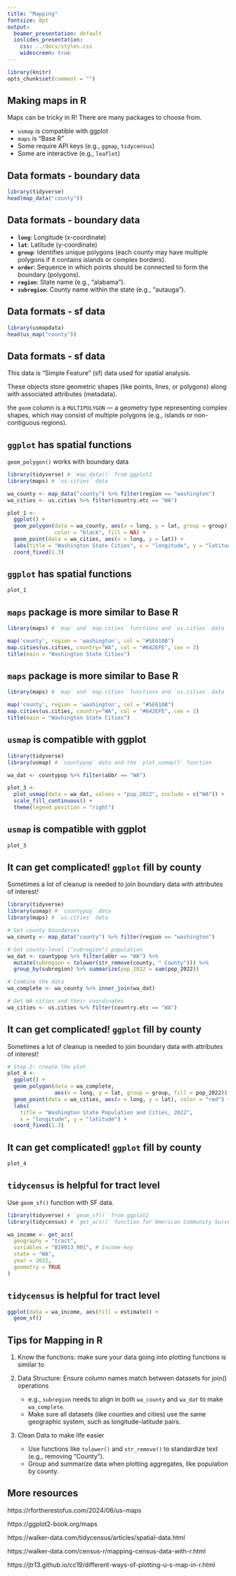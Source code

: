 ```yaml
---
title: "Mapping"
fontsize: 8pt
output:
  beamer_presentation: default
  ioslides_presentation:
    css: ../docs/styles.css
    widescreen: true
---
```


```r
library(knitr)
opts_chunk$set(comment = "")
```

## Making maps in R

Maps can be tricky in R! There are many packages to choose from.

- `usmap` is compatible with ggplot
- `maps` is "Base R"
- Some require API keys (e.g., `ggmap`, `tidycensus`)
- Some are interactive (e.g., `leaflet`)

## Data formats - boundary data

```r
library(tidyverse)
head(map_data("county"))
```

## Data formats - boundary data

- **`long`**: Longitude (x-coordinate)
- **`lat`**: Latitude (y-coordinate)
- **`group`**: Identifies unique polygons (each county may have multiple polygons if it contains islands or complex borders).
- **`order`**: Sequence in which points should be connected to form the boundary (polygons).
- **`region`**: State name (e.g., "alabama").
- **`subregion`**: County name within the state (e.g., "autauga").

## Data formats - sf data {.codesmall}

```r
library(usmapdata)
head(us_map("county"))
```

## Data formats - sf data {.codesmall}

This data is "Simple Feature" (sf) data used for spatial analysis. 

These objects store geometric shapes (like points, lines, or polygons) along with associated attributes (metadata).

the `geom` column is a `MULTIPOLYGON` — a geometry type representing complex shapes, which may consist of multiple polygons (e.g., islands or non-contiguous regions).

## `ggplot` has spatial functions{.codesmall}

`geom_polygon()` works with boundary data

```r
library(tidyverse) # `map_data()` from ggplot2
library(maps) # `us.cities` data

wa_county <- map_data("county") %>% filter(region == "washington")
wa_cities <- us.cities %>% filter(country.etc == "WA")

plot_1 <- 
  ggplot() + 
  geom_polygon(data = wa_county, aes(x = long, y = lat, group = group), 
               color = "black", fill = NA) +
  geom_point(data = wa_cities, aes(x = long, y = lat)) +
  labs(title = "Washington State Cities", x = "longitude", y = "latitude") +
  coord_fixed(1.3)
```

## `ggplot` has spatial functions{.codesmall}

```r
plot_1
```

## `maps` package is more similar to Base R

```r
library(maps) # `map` and `map.cities` functions and `us.cities` data

map('county', region = 'washington', col = "#5E610B")
map.cities(us.cities, country="WA", col = "#642EFE", cex = 2)
title(main = "Washington State Cities")
```

## `maps` package is more similar to Base R

```r
library(maps) # `map` and `map.cities` functions and `us.cities` data

map('county', region = 'washington', col = "#5E610B")
map.cities(us.cities, country="WA", col = "#642EFE", cex = 2)
title(main = "Washington State Cities")
```

## `usmap` is compatible with ggplot

```r
library(tidyverse)
library(usmap) # `countypop` data and the `plot_usmap()` function

wa_dat <- countypop %>% filter(abbr == "WA")

plot_3 <-
  plot_usmap(data = wa_dat, values = "pop_2022", include = c("WA")) +
  scale_fill_continuous() +
  theme(legend.position = "right")
```

## `usmap` is compatible with ggplot

```r
plot_3
```

## It can get complicated! `ggplot` fill by county {.codesmall}

Sometimes a lot of cleanup is needed to join boundary data with attributes of interest!

```r
library(tidyverse)
library(usmap) # `countypop` data
library(maps) # `us.cities` data

# Get county boundaries
wa_county <- map_data("county") %>% filter(region == "washington")

# Get county-level ("subregion") population
wa_dat <- countypop %>% filter(abbr == "WA") %>%
  mutate(subregion = tolower(str_remove(county, " County"))) %>%
  group_by(subregion) %>% summarize(pop_2022 = sum(pop_2022))

# Combine the data
wa_complete <- wa_county %>% inner_join(wa_dat)

# Get WA cities and their coordinates
wa_cities <- us.cities %>% filter(country.etc == "WA")
```

## It can get complicated! `ggplot` fill by county {.codesmall}

Sometimes a lot of cleanup is needed to join boundary data with attributes of interest!

```r
# Step 2: create the plot
plot_4 <-
  ggplot() + 
  geom_polygon(data = wa_complete, 
               aes(x = long, y = lat, group = group, fill = pop_2022)) +
  geom_point(data = wa_cities, aes(x = long, y = lat), color = "red") +
  labs(
    title = "Washington State Population and Cities, 2022",
    x = "longitude", y = "latitude") +
  coord_fixed(1.3)
```

## It can get complicated! `ggplot` fill by county {.codesmall}

```r
plot_4
```

## `tidycensus` is helpful for tract level {.codesmall}

Use `geom_sf()` function with SF data.

```r
library(tidyverse) # `geom_sf()` from ggplot2
library(tidycensus) # `get_acs()` function for American Community Survey data

wa_income <- get_acs(
  geography = "tract", 
  variables = "B19013_001", # Income key 
  state = "WA", 
  year = 2022,
  geometry = TRUE
)
```

## `tidycensus` is helpful for tract level {.codesmall}

```r
ggplot(data = wa_income, aes(fill = estimate)) + 
  geom_sf()
```

## Tips for Mapping in R

1. Know the functions: make sure your data going into plotting functions is similar to 

2. Data Structure: Ensure column names match between datasets for join() operations

    - e.g., `subregion` needs to align in both `wa_county` and `wa_dat` to make `wa_complete`.
    - Make sure all datasets (like counties and cities) use the same geographic system, such as longitude-latitude pairs.

3. Clean Data to make life easier

    - Use functions like `tolower()` and `str_remove()` to standardize text (e.g., removing "County").
    - Group and summarize data when plotting aggregates, like population by county.

## More resources

https://rfortherestofus.com/2024/06/us-maps

https://ggplot2-book.org/maps

https://walker-data.com/tidycensus/articles/spatial-data.html

https://walker-data.com/census-r/mapping-census-data-with-r.html

https://jtr13.github.io/cc19/different-ways-of-plotting-u-s-map-in-r.html
